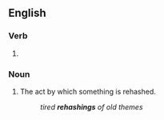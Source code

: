 ==English==

===Verb===
{{head|en|present participle}}

# {{present participle of|rehash|lang=en|nocat=1}}

===Noun===
{{en-noun}}

# The act by which something is rehashed.
#: ''tired '''rehashings''' of old themes''
